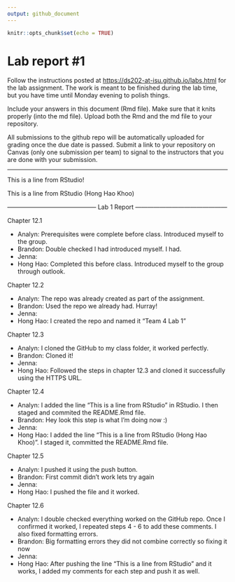 ```yaml
---
output: github_document
---
```


<!-- README.md is generated from README.Rmd. Please edit the README.Rmd file -->

```r
knitr::opts_chunk$set(echo = TRUE)
```

# Lab report #1

Follow the instructions posted at <https://ds202-at-isu.github.io/labs.html> for the lab assignment. The work is meant to be finished during the lab time, but you have time until Monday evening to polish things.

Include your answers in this document (Rmd file). Make sure that it knits properly (into the md file). Upload both the Rmd and the md file to your repository.

All submissions to the github repo will be automatically uploaded for grading once the due date is passed. Submit a link to your repository on Canvas (only one submission per team) to signal to the instructors that you are done with your submission.

-------------------------------------------------------------------------------------------------------
This is a line from RStudio!

This is a line from RStudio (Hong Hao Khoo)

-------------------------------------------- Lab 1 Report ---------------------------------------------

Chapter 12.1

-   Analyn: Prerequisites were complete before class. Introduced myself to the group.
-   Brandon: Double checked I had introduced myself. I had.
-   Jenna:
-   Hong Hao: Completed this before class. Introduced myself to the group through outlook. 

Chapter 12.2

-   Analyn: The repo was already created as part of the assignment.
-   Brandon: Used the repo we already had. Hurray!
-   Jenna:
-   Hong Hao: I created the repo and named it "Team 4 Lab 1"

Chapter 12.3

-   Analyn: I cloned the GitHub to my class folder, it worked perfectly.
-   Brandon: Cloned it!
-   Jenna:
-   Hong Hao: Followed the steps in chapter 12.3 and cloned it successfully using the HTTPS URL.

Chapter 12.4

-   Analyn: I added the line "This is a line from RStudio" in RStudio. I then staged and commited the README.Rmd file.
-   Brandon: Hey look this step is what I'm doing now :)
-   Jenna:
-   Hong Hao: I added the line "This is a line from RStudio (Hong Hao Khoo)". I staged it, committed the README.Rmd file. 

Chapter 12.5

-   Analyn: I pushed it using the push button.
-   Brandon: First commit didn't work lets try again
-   Jenna:
-   Hong Hao: I pushed the file and it worked.

Chapter 12.6

-   Analyn: I double checked everything worked on the GitHub repo. Once I confirmed it worked, I repeated steps 4 - 6 to add these comments. I also fixed formatting errors.
-   Brandon: Big formatting errors they did not combine correctly so fixing it now
-   Jenna:
-   Hong Hao: After pushing the line "This is a line from RStudio" and it works, I added my comments for each step and push it as well.


